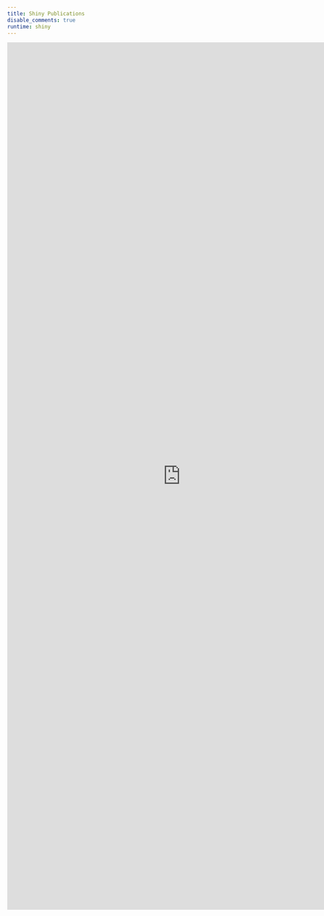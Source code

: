 ```yaml
---
title: Shiny Publications
disable_comments: true
runtime: shiny
---
```


<iframe width="800" height="2000" scrolling="yes" frameborder="no" src="https://milanwiedemann.shinyapps.io/shinychange/"> </iframe>